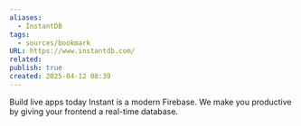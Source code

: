 ```yaml
---
aliases:
  - InstantDB
tags:
  - sources/bookmark
URL: https://www.instantdb.com/
related: 
publish: true
created: 2025-04-12 08:39
---
```


Build live apps today
Instant is a modern Firebase. We make you productive by giving your frontend a real-time database.